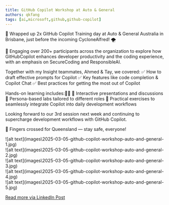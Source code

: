 ```yaml
---
title: GitHub Copilot Workshop at Auto & General
authors: qkfang
tags: [ai,microsoft,github,github-copilot]
---
```


🚀 Wrapped up 2x GitHub Copilot Training day at Auto & General Australia in Brisbane, just before the incoming CycloneAlfred! 🌪️

👥 Engaging over 200+ participants across the organization to explore how GitHubCopilot enhances developer productivity and the coding experience, with an emphasis on SecureCoding and ResponsibleAI.

Together with my Insight teammates, Ahmed & Tay, we covered:
✅ How to draft effective prompts for Copilot
✅ Key features like code completion & Copilot Chat
✅ Best practices for getting the most out of Copilot

Hands-on learning includes:👨‍💻
🔹 Interactive presentations and discussions
🔹 Persona-based labs tailored to different roles
🔹 Practical exercises to seamlessly integrate Copilot into daily development workflows

Looking forward to our 3rd session next week and continuing to supercharge development workflows with GitHub Copilot.

🤞 Fingers crossed for Queensland — stay safe, everyone!

<div className="img-grid">
  <div className="img-item">
    ![alt text](images\2025-03-05-github-copilot-workshop-auto-and-general-1.jpg)
  </div>
  <div className="img-item">
    ![alt text](images\2025-03-05-github-copilot-workshop-auto-and-general-2.jpg)
  </div>
  <div className="img-item">
    ![alt text](images\2025-03-05-github-copilot-workshop-auto-and-general-3.jpg)
  </div>
  <div className="img-item">
    ![alt text](images\2025-03-05-github-copilot-workshop-auto-and-general-4.jpg)
  </div>
  <div className="img-item">
    ![alt text](images\2025-03-05-github-copilot-workshop-auto-and-general-5.jpg)
  </div>
</div>

<a href="https://www.linkedin.com/posts/qkfang_copilot-cyclonealfred-githubcopilot-activity-7303300481571860480-X7LF" target="_blank">Read more via LinkedIn Post</a>
